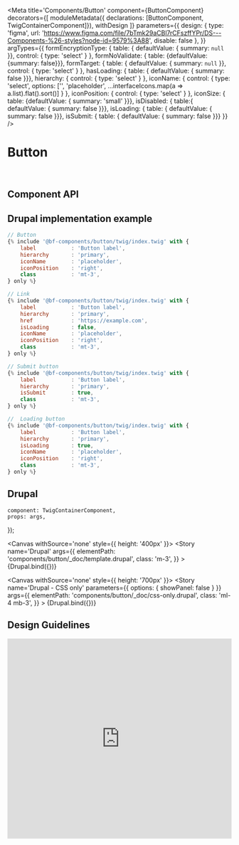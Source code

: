 
<Meta
    title='Components/Button'
    component={ButtonComponent}
    decorators={[
        moduleMetadata({ declarations: [ButtonComponent, TwigContainerComponent]}),
        withDesign
    ]}
    parameters={{
        design: {
            type: 'figma',
            url: 'https://www.figma.com/file/7bTmk29aCBl7rCFszffYPr/DS---Components-%26-styles?node-id=9579%3A88',
            disable: false
        },
    }}
    argTypes={{
        formEncryptionType: {
            table: { defaultValue: { summary: `null` }},
            control: { type: 'select' }
        },
        formNoValidate: { table: {defaultValue: {summary: false}}},
        formTarget: {
            table: { defaultValue: { summary: `null` }},
            control: { type: 'select' }
        },
        hasLoading: { table: { defaultValue: { summary: false }}},
        hierarchy: { control: { type: 'select' } },
        iconName: {
            control: {
                type: 'select',
                options: ['', 'placeholder', ...interfaceIcons.map(a => a.list).flat().sort()]
            }
        },
        iconPosition: {
            control: { type: 'select' }
        },
        iconSize: { table: {defaultValue: { summary: 'small' }}},
        isDisabled: { table:{ defaultValue: { summary: false }}},
        isLoading: { table: { defaultValue: { summary: false }}},
        isSubmit: { table: { defaultValue: { summary: false }}}
    }}
/>

# Button

<br/>



## Component API

<ArgsTable of={ButtonComponent} />


## Drupal implementation example

```jsx
// Button
{% include '@bf-components/button/twig/index.twig' with {
    label           : 'Button label',
    hierarchy       : 'primary',
    iconName        : 'placeholder',
    iconPosition    : 'right',
    class           : 'mt-3',
} only %}

// Link
{% include '@bf-components/button/twig/index.twig' with {
    label           : 'Button label',
    hierarchy       : 'primary',
    href            : 'https://example.com',
    isLoading       : false,
    iconName        : 'placeholder',
    iconPosition    : 'right',
    class           : 'mt-3',
} only %}

// Submit button
{% include '@bf-components/button/twig/index.twig' with {
    label           : 'Button label',
    hierarchy       : 'primary',
    isSubmit        : true,
    class           : 'mt-3',
} only %}

//  Loading button
{% include '@bf-components/button/twig/index.twig' with {
    label           : 'Button label',
    hierarchy       : 'primary',
    isLoading       : true,
    iconName        : 'placeholder',
    iconPosition    : 'right',
    class           : 'mt-3',
} only %}
```


## Drupal

    component: TwigContainerComponent,
    props: args,
});

<Canvas withSource='none' style={{ height: '400px' }}>
    <Story
        name='Drupal'
        args={{
            elementPath: 'components/button/_doc/template.drupal',
            class: 'm-3',
        }}
    >
        {Drupal.bind({})}
    </Story>
</Canvas>

<Canvas withSource='none' style={{ height: '700px' }}>
    <Story
        name='Drupal - CSS only'
        parameters={{ options: { showPanel: false } }}
        args={{
            elementPath: 'components/button/_doc/css-only.drupal',
            class: 'ml-4 mb-3',
        }}
    >
        {Drupal.bind({})}
    </Story>
</Canvas>

## Design Guidelines

<iframe width='100%' height='450' src='https://www.figma.com/embed?embed_host=share&url=https%3A%2F%2Fwww.figma.com%2Ffile%2F7bTmk29aCBl7rCFszffYPr%2FDS---Components-%2526-styles%3Fnode-id%3D9579%253A88' frameBorder='0' allowFullScreen></iframe>
